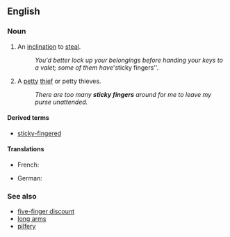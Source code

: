 ==English==

===Noun===
{{en-plural noun|head=[[sticky]] [[fingers]]}} 

# {{context|idiomatic|lang=en}} An [[inclination]] to [[steal]].
#: ''You'd better lock up your belongings before handing your keys to a valet; some of them have '''sticky fingers''. 
# {{context|idiomatic|lang=en}} A [[petty]] [[thief]] or petty thieves. 
#: ''There are too many '''sticky fingers''' around for me to leave my purse unattended.''

====Derived terms====
* [[sticky-fingered]]

====Translations====
{{trans-top|petty thief}}
* French: {{t+|fr|chapardeur|m}}
{{trans-mid}}
* German: {{t+|de|Langfinger|m}}
{{trans-bottom}}

===See also===
* [[five-finger discount]]
* [[long arms]]
* [[pilfery]]
